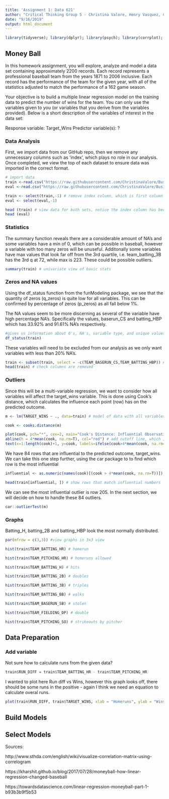 ```yaml
---
title: 'Assignment 1: Data 621'
author: "Critical Thinking Group 5 - Christina Valore, Henry Vasquez, Chunhui Zhu, Chunmei Zhu"
date: "9/16/2019"
output: html_document
---
```


```r
library(tidyverse); library(dplyr); library(psych); library(corrplot); library (ggplot2); library(funModeling) 
```

## Money Ball

In this homework assignment, you will explore, analyze and model a data set containing approximately 2200 records. Each record represents a professional baseball team from the years 1871 to 2006 inclusive. Each record has the performance of the team for the given year, with all of the statistics adjusted to match the performance of a 162 game season.

Your objective is to build a multiple linear regression model on the training data to predict the number of wins for the team. You can only use the variables given to you (or variables that you derive from the variables provided). Below is a short description of the variables of interest in the data set:

Response variable: Target_Wins
Predictor variable(s): ?

### Data Analysis

First, we import data from our GitHub repo, then we remove any unnecessary columns such as 'index', which plays no role in our analysis. Once completed, we view the top of each dataset to ensure data was imported in the correct format.

```r
# import data
train <-read.csv("https://raw.githubusercontent.com/ChristinaValore/Business-Analytics-and-Data-Mining-621/master/moneyball-training-data.csv") 
eval <-read.csv("https://raw.githubusercontent.com/ChristinaValore/Business-Analytics-and-Data-Mining-621/master/moneyball-evaluation-data.csv") 

train <- select(train,-1) # remove index column, which is first column in both datasets
eval <- select(eval,-1)

head (train) # view data for both sets, notice the index column has been removed
head (eval)

```

### Statistics

The summary function reveals there are a considerable amount of NA's and some variables have a min of 0, which can be possible in baseball, however a variable with too many zeros will be unuseful. Additonally some variables have max values that look far off from the 3rd quartile, i.e. team_batting_3B has the 3rd q at 72, while max is 223. These could be possible outliers.

```r
summary(train) # univariate view of basic stats
```

### Zeros and NA values

Using the df_status function from the funModeling package, we see that the quantity of zeros (q_zeros) is quite low for all variables. This can be confirmed by percentage of zeros (p_zeros) as all fall below 1%. 

The NA values seem to be more discerning as several of the variable have high percentage NA's. Specifically the values, baserun_CS and batting_HBP which has 33.92% and 91.61% NA's respectively. 

```r
#gives us information about 0's, NA's, variable type, and unique values
df_status(train)
```

These variables will need to be excluded from our analysis as we only want variables with less than 20% NA's. 

```r
train <- subset(train, select = -c(TEAM_BASERUN_CS,TEAM_BATTING_HBP)) # drop both variable columns from data frame
head(train) # check columns are removed
```


### Outliers

Since this will be a multi-variable regression, we want to consider how all variables will affect the target_wins variable. This is done using Cook's distance, which calculates the influence each point (row) has on the predicted outcome. 

```r
m <- lm(TARGET_WINS ~ ., data=train) # model of data with all variables considered

cook <- cooks.distance(m)

plot(cook, pch="*", cex=2, main="Cook's Distance: Influential Observations") # plot Cook's distance
abline(h = 4*mean(cook, na.rm=T), col="red") # add cutoff line, which is equivalent to 4*mean
text(x=1:length(cook)+1, y=cook, labels=ifelse(cook>4*mean(cook, na.rm=T),names(cook),""), col="red") # add labels for points (rows)
```

We have 84 rows that are influential to the predicted outcome, target_wins. We can take this one step further, using the car package to to find which row is the most influential

```r
influential <- as.numeric(names(cook)[(cook > 4*mean(cook, na.rm=T))]) # influential row numbers

head(train[influential, ]) # show rows that match influential numbers
```

We can see the most influential outlier is row 205. In the next section, we will decide on how to handle these 84 outliers. 

```r
car::outlierTest(m)
```

### Graphs

Batting_H, batting_2B and batting_HBP look the most normally distributed. 

```r

par(mfrow = c(3,3)) #view graphs in 3x3 view

hist(train$TEAM_BATTING_HR) # homerun 

hist(train$TEAM_PITCHING_HR) # homeruns allowed

hist(train$TEAM_BATTING_H) # hits 

hist(train$TEAM_BATTING_2B) # doubles 

hist(train$TEAM_BATTING_3B) # triples 

hist(train$TEAM_BATTING_BB) # walks

hist(train$TEAM_BASERUN_SB) # stolen 

hist(train$TEAM_FIELDING_DP) # double 

hist(train$TEAM_PITCHING_SO) # strikeouts by pitcher

```


## Data Preparation

### Add variable

Not sure how to calculate runs from the given data?
```r
train$RUN_DIFF = train$TEAM_BATTING_HR - train$TEAM_PITCHING_HR
```

I wanted to plot here Run diff vs Wins, however this graph looks off, there should be some runs in the positive - again I think we need an equation to calculate overal runs. 
```r
plot(train$RUN_DIFF, train$TARGET_WINS, xlab = "Homeruns", ylab = "Wins", title("Wins vs. homeruns"))

```

## Build Models

## Select Models

Sources: 

http://www.sthda.com/english/wiki/visualize-correlation-matrix-using-correlogram

https://kharshit.github.io/blog/2017/07/28/moneyball-how-linear-regression-changed-baseball

https://towardsdatascience.com/linear-regression-moneyball-part-1-b93b3b9f5b53


